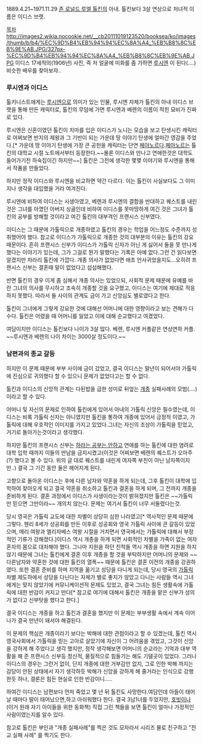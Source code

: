 1889.4.21~1971.11.29
[[존 로널드 루엘 톨킨]]의 아내. 톨킨보다 3살 연상으로 처녀적 이름은 이디스 브랫.

[[목차]]
http://images2.wikia.nocookie.net/__cb20111019123520/booksea/ko/images/thumb/b/b4/%EC%9D%B4%EB%94%94%EC%8A%A4_%EB%B8%8C%EB%9E%AB.JPG/327px-%EC%9D%B4%EB%94%94%EC%8A%A4_%EB%B8%8C%EB%9E%AB.JPG
이디스 17세적의(1906년) 사진, 즉 저 얼굴에 미화를 좀 가하면 [[루시엔]] 이 된다(....) 비슷한 배우를 찾아보자..

=== 루시엔과 이디스 ===
톨키니스트에게는 [[루시엔]]으로 의미가 있는 인물, 루시엔 자체가  톨킨의 아내 이디스 브랫을 통해 만든 캐릭터로, 톨킨의 무덤에 가면 루시엔과 베렌의 이름이 적힌 묘비가 진짜로 있다.

루시엔은 신혼이였던 톨킨이 치마를 입은 이디스가 노니는 모습을 보고 탄생시킨 캐릭터로 어찌보면 반지의 제왕과 그 기반이 되는 가운데 땅 이야기 탄생에 얼마간 영감을 주었다.[* 가운데 땅 이야기 탄생에 가장 큰 공헌을 캐릭터는 단연 [[페아노르]]다.[[페아노르]]는 톨킨의 대학교 시절 노트에서부터 등장한다.~~물론 이디스와 만나고 연애한것은 대학도 들어가기전 하숙집이긴 하지만~~] 톨킨은 그전에 생각한 몇몇 이야기와 루시엔을 통해서 작품을 만들었다.

하지만 정작 이디스와 루시엔을 비교하면 약간 다르다. 이는 톨킨이 사실보다도 그 이미지나 생각을 대입했을 거라 여겨진다. 

루시엔에 비하여 이디스는 사생아였고, 베렌과 루시엔의 결합을 반대하고 퀘스트를 내린 것은 그녀를 아꼈던 아버지 싱골인데 비하여 이디스를 못마땅하게 여긴 것은 그녀가 톨킨의 공부를 방해할 것이라고 여긴 톨킨의 대부격인 프랜시스 신부였다.

이디스는 그 때문에 가톨릭으로 개종하였고 톨킨의 경우는 학업을 어느정도 수준까지 성취했어야 했다. 참고로 이디스가 가톨릭으로 개종한 것의 대부분의 이유는 톨킨의 강요 때문이다. 흔히 프랜시스 신부가 이디스가 가톨릭 신자가 아닌 게 싫어서 둘을 못 만나게 했다는 이야기가 있는데, 그가 그걸로 뭔가 말했다는 기록은 아예 없다.그런 건 읽다보면 알겠지만 차라리 톨킨에 가깝다. 개종 의사가 없었다면 애초 안사귀었을지도...오히려 프랜시스 신부는 결혼때 말이 없었다고 섭섭해했다.

반면 톨킨의 경우 이게 좀 심해서 개종 의사는 있었으되, 사회적 문제 때문에 유예를 바란 그녀의 의사를 무시하고 조속히 개종할 것을 요구했고, 이디스는 여기에 제대로 적응하지 못했다. 따라서 둘 사이의 관계도 금이 가고 신앙심도 별로였다고 한다.

톨킨이 그녀에게 그렇게 강요한 것에 대해선 어머니에 대한 영향이라고 보는 견해가 다수다. 톨킨은 어렸을 때 어머니를 잃었고 이에 대해 순교했다고 여겼었다.

여담이지만 이디스는 톨킨보다 나이가 3살 많다. 베렌, 루시엔 커플같은 연상연하 커플. ~~루시엔과 베렌의 나이 차이는 3000살 정도이다.~~


=== 남편과의 종교 갈등 ===

하지만 이 문제 때문에 부부 사이에 금이 갔었고, 결국 이디스는 말년이 되어서야 가톨릭에 진심으로 귀의했다 할 수 있으니 문제가 없었다고는 할 수 없다.

톨킨과 이디스의 신앙적 관계는 다된밥을 급한 성미로 뒤엎는 [[개종]] 실패사례의 모범(....) 이라고 할 수 있다.

어머니 및 자신의 문제로 인하여 톨킨에게 있어서 아내의 가톨릭 신앙은 필수였는데, 이디스는 비록 가톨릭 신자는 아니였지만 톨킨을 통하여 개종에 있어서 긍정적 이였고, 가톨릭에 대해 우호적인 이미지를 가지고 있었다.그녀는 자신의 조상이 가톨릭을 믿었고, 거기로 돌아가는것이라고 생각했다.

하지만 톨킨의 프랜시스 신부는 [[하라는 공부는 안하고]] 연애를 하는 톨킨에 대한 염려로 대학 입학 때까지 이들의 만남을 금지시켰고(이것은 어찌보면 베렌의 퀘스트가 오마주(?) 했다고 볼 수 있다. 위의 글 대로 퀘스트를 내린게 여자쪽 부친이 아닌 남자쪽이지만..) 결국 그 기간 동안 둘은 헤어지게 된다.

고향으로 돌아온 이디스는 후에 다른 남자와 약혼을 하게 되는데, 그후 톨킨이 대학에 입학하여 찾아오게 되고  결국 약혼을 취소하고 톨킨과 결혼을 하게 되며, 그 전까지 개종을 준비하게 된다. 결혼 과정에서 이디스가 사생이라는것이 밝혀졌지만 톨킨은 ~~가톨릭만 믿으면 그만이라~~ 개의치 않는다. 문제는 여기서 톨킨이 너무 서둘렸다는것.

당시 영국은 가톨릭 교도에 대한 차별이 상당히 심한 나라였고[* 역사적인 문제 때문에 그렇다. 헨리 8세가 성공회를 만든 이후로 성공회와 영국 가톨릭 사이에 큰 갈등이 있었으며, 메리 여왕과 엘리자베스 여왕 시절을 거치면서 영국에서는 가톨릭에 대해서 부정적인 기류가 강해졌다.]이디스 역시 개종을 하게 되면 사회적인 차별을 가족이 없는 여자 혼자의 몸으로 대처해야 했다. 그나마 지원을 하던 친척들 역시 개종을 하면 지원을 하지 않기 때문에 그녀는 톨킨에게 결혼 이후 개종을 할 것을 부탁하지만 어머니의 문제와 ~~다른남자와 약혼한 것에 대한 톨킨의 열폭~~ 때문에 톨킨은 결혼 이전의 개종을 강권하였다. 또한 결혼 준비를 하며 지역을 옮기고 성당을 다니게 되는데, 당시 영국의 [[가톨릭]] 차별 제도하에서 성당을 다닌다는 자체가 별로 좋지가 않았고 다니는 사람들 역시 그녀에게는 맞지 않았기에 커뮤니케이션적 문제도 있었고, 결국 그녀는 힘든 생활속에 가톨릭에 대한 반감이 커지고 만다[* 참고로 여기에 대해서 톨킨은 개종을 맡은 신부가 성의가 없다고 신부탓을 했다고 한다.]

결국 이디스는 개종을 하고 톨킨과 결혼을 했지만 이 문제는 부부생활 속에서 계속 이어나가 결국 만년이 돼서야 해결된다.

이 문제의 핵심은 개종이라기 보다는 박해에 대한 관점이라고 할 수 있겠는데, 톨킨 역시 영국사회에서 가톨릭을 믿는 고아로 살았기에 자신이 그 어려움을 겪었고, 그것이 신앙을 강하게 해 주었다고 생각 했지만, 정작 생각해보면 어머니의 순교라는 기억과 대부 역활을 해 준 프랜시스 신부등 정신적, 물질적으로 힘들기는 해도 기댈곳이 있었다. 그러나 이디스의 경우는 그런거 없이, 단지 개종에 대한 거부감만 없지, 그로 인한 박해 까지는 감당이 안된 상태에서 자기 생각하듯 박해가 신앙을 강하게 해 줄거라는 인식으로 강행한듯 하나, 결론은 힘든 현실로 인한 반감이니.....

하여간 이디스는 남편보다 먼저 죽었고 몇 년 뒤 톨킨도 사망한다.여담인데 아들이 태어날 때마다 딸이 태어났으면,하고 아쉬워했다 한다. 결국 3남1녀를 두었지만, [[호빗]]이나(이거 원래 자기 아이들을 위한 동화책) 직접 그린 책들을 보면 톨킨이 얼마나 가정적인 사람이였는지를 알수 있다.

참고로 톨킨은 부인과 "개종 실패사례"를 찍은 것도 모자라서 시리즈 물로 친구하고 "전교 실패 사례" 를 찍기도 한다.
